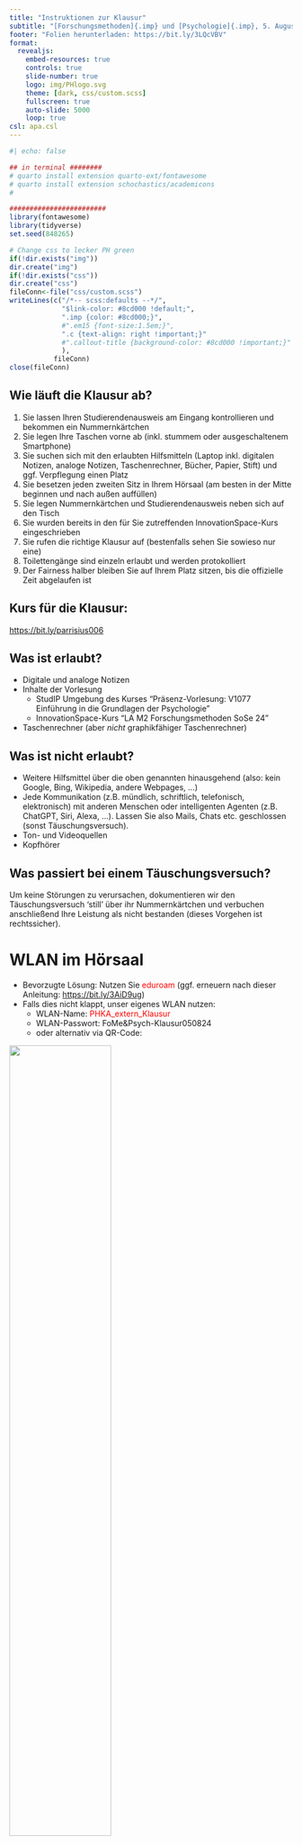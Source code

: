 ---
title: "Instruktionen zur Klausur"
subtitle: "[Forschungsmethoden]{.imp} und [Psychologie]{.imp}, 5. August 2024"
footer: "Folien herunterladen: https://bit.ly/3LQcVBV"
format: 
  revealjs:
    embed-resources: true
    controls: true
    slide-number: true
    logo: img/PHlogo.svg
    theme: [dark, css/custom.scss]
    fullscreen: true
    auto-slide: 5000
    loop: true
csl: apa.csl
---

```{r hidden chunk which creates template stuff}
#| echo: false

## in terminal ########
# quarto install extension quarto-ext/fontawesome
# quarto install extension schochastics/academicons
#

########################
library(fontawesome)
library(tidyverse)
set.seed(848265)

# Change css to lecker PH green
if(!dir.exists("img"))
dir.create("img")
if(!dir.exists("css"))
dir.create("css")
fileConn<-file("css/custom.scss")
writeLines(c("/*-- scss:defaults --*/",
             "$link-color: #8cd000 !default;",
             ".imp {color: #8cd000;}",
             #".em15 {font-size:1.5em;}",
             ".c {text-align: right !important;}"
             #".callout-title {background-color: #8cd000 !important;}"
             ),
           fileConn)
close(fileConn)
```

## Wie läuft die Klausur ab? {.smaller}

(@) Sie lassen Ihren Studierendenausweis am Eingang kontrollieren und bekommen ein Nummernkärtchen
(@) Sie legen Ihre Taschen vorne ab (inkl. stummem oder ausgeschaltenem Smartphone)
(@) Sie suchen sich mit den erlaubten Hilfsmitteln (Laptop inkl. digitalen Notizen, analoge Notizen, Taschenrechner, Bücher, Papier, Stift) und ggf. Verpflegung einen Platz
(@) Sie besetzen jeden zweiten Sitz in Ihrem Hörsaal (am besten in der Mitte beginnen und nach außen auffüllen)
(@) Sie legen Nummernkärtchen und Studierendenausweis neben sich auf den Tisch
(@) Sie wurden bereits in den für Sie zutreffenden InnovationSpace-Kurs eingeschrieben
(@) Sie rufen die [richtige]{.imp} Klausur auf (bestenfalls sehen Sie sowieso nur eine)
(@) Toilettengänge sind einzeln erlaubt und werden protokolliert
(@) Der Fairness halber bleiben Sie auf Ihrem Platz sitzen, bis die offizielle Zeit abgelaufen ist


## Kurs für die Klausur: {.center}

[https://bit.ly/parrisius006](https://bit.ly/parrisius006){target="_blank"}


## {.smaller}



::: {.callout-note}
## Was ist erlaubt?

* Digitale und analoge Notizen
* Inhalte der Vorlesung
    * StudIP Umgebung des Kurses "Präsenz-Vorlesung: V1077 Einführung in die Grundlagen der Psychologie"
    * InnovationSpace-Kurs "LA M2 Forschungsmethoden SoSe 24"
* Taschenrechner (aber *nicht* graphikfähiger Taschenrechner)
:::

::: {.callout-important}
## Was ist nicht erlaubt?

* Weitere Hilfsmittel über die oben genannten hinausgehend (also: kein Google, Bing, Wikipedia, andere Webpages, ...)
* Jede Kommunikation (z.B. mündlich, schriftlich, telefonisch, elektronisch) mit anderen Menschen oder intelligenten Agenten (z.B. ChatGPT, Siri, Alexa, ...). Lassen Sie also Mails, Chats etc. geschlossen (sonst Täuschungsversuch).
* Ton- und Videoquellen
* Kopfhörer
:::

::: {.callout-warning}
## Was passiert bei einem Täuschungsversuch?
Um keine Störungen zu verursachen, dokumentieren wir den Täuschungsversuch 'still' über ihr Nummernkärtchen und verbuchen anschließend Ihre Leistung als nicht bestanden (dieses Vorgehen ist rechtssicher).
:::

# WLAN im Hörsaal {.smaller}

* Bevorzugte Lösung: Nutzen Sie [eduroam]{style="color:red"} (ggf. erneuern nach dieser Anleitung: [https://bit.ly/3AiD9ug](https://bit.ly/3AiD9ug))
* Falls dies nicht klappt, unser eigenes WLAN nutzen:
    + WLAN-Name: [PHKA_extern_Klausur]{style="color:red"}
    + WLAN-Passwort: FoMe&Psych-Klausur050824
    + oder alternativ via QR-Code:


![](img/QR_WLAN.png){width="60%" fig-align="center"}


# Viel Erfolg bei der Klausur! {style="text-align: center;"}

